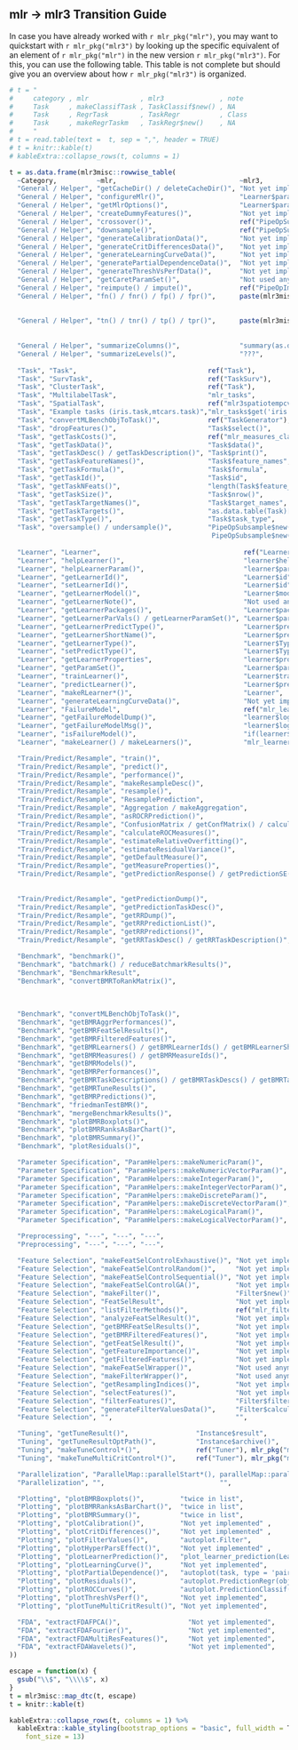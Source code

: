 ## mlr -> mlr3 Transition Guide {#transition}

In case you have already worked with `r mlr_pkg("mlr")`, you may want to quickstart with `r mlr_pkg("mlr3")` by looking up the specific equivalent of an element of `r mlr_pkg("mlr")` in the new version `r mlr_pkg("mlr3")`.
For this, you can use the following table.
This table is not complete but should give you an overview about how `r mlr_pkg("mlr3")` is organized.

```r
# t = "
#     category , mlr             , mlr3              , note
#     Task     , makeClassifTask , TaskClassif$new() , NA
#     Task     , RegrTask        , TaskRegr          , Class
#     Task     , makeRegrTaskm   , TaskRegr$new()    , NA
#     "
# t = read.table(text =  t, sep = ",", header = TRUE)
# t = knitr::kable(t)
# kableExtra::collapse_rows(t, columns = 1)

t = as.data.frame(mlr3misc::rowwise_table(
  ~Category,          ~mlr,                               ~mlr3,                               ~Note,
  "General / Helper", "getCacheDir() / deleteCacheDir()", "Not yet implemented",                 "---",
  "General / Helper", "configureMlr()",                   "Learner$param_set$values <-",         "not equivalent",
  "General / Helper", "getMlrOptions()",                  "Learner$param_set",                   "not equivalent",
  "General / Helper", "createDummyFeatures()",            "Not yet implemented",                 mlr_pkg("mlr3pipelines"),
  "General / Helper", "crossover()",                      ref("PipeOpSubsample"),                mlr_pkg("mlr3pipelines"),
  "General / Helper", "downsample()",                     ref("PipeOpSubsample"),                mlr_pkg("mlr3pipelines"),
  "General / Helper", "generateCalibrationData()",        "Not yet implemented",                 "---",
  "General / Helper", "generateCritDifferencesData()",    "Not yet implemented",                 "---",
  "General / Helper", "generateLearningCurveData()",      "Not yet implemented",                 mlr_pkg("mlr3viz"),
  "General / Helper", "generatePartialDependenceData()",  "Not yet implemented",                 mlr_pkg("mlr3viz"),
  "General / Helper", "generateThreshVsPerfData()",       "Not yet implemented",                 mlr_pkg("mlr3viz"),
  "General / Helper", "getCaretParamSet()",               "Not used anymore",                    "---",
  "General / Helper", "reimpute() / impute()",            ref("PipeOpImpute"), mlr_pkg("mlr3pipelines"),
  "General / Helper", "fn() / fnr() / fp() / fpr()",      paste(mlr3misc::map_dtc(c("mlr3measures::fn", "mlr3measures::fnr",
                                                                                    "mlr3measures::fp", "mlr3measures::fpr"),
                                                                                  ref), collapse = " / "), mlr_pkg("mlr3measures"),
  "General / Helper", "tn() / tnr() / tp() / tpr()",      paste(mlr3misc::map_dtc(c("mlr3measures::tn", "mlr3measures::tnr",
                                                                                    "mlr3measures::tp", "mlr3measures::tpr"),
                                                                                  ref), collapse = " / "), mlr_pkg("mlr3measures"),
  "General / Helper", "summarizeColumns()",               "summary(as.data.table(task))",        "[data.table](https://cran.r-project.org/package=data.table)",
  "General / Helper", "summarizeLevels()",                "???",                                 "Check discrete features in summary above",
  
  "Task", "Task",                                 ref("Task"),                                               "---",
  "Task", "SurvTask",                             ref("TaskSurv"),                                      mlr_pkg("mlr3proba"),
  "Task", "ClusterTask",                          ref("Task"),                                               "---",
  "Task", "MultilabelTask",                       "mlr_tasks",                                                     "---",
  "Task", "SpatialTask",                          ref("mlr3spatiotempcv::mlr_tasks_ecuador"),                      mlr_pkg("mlr3spatiotempcv"),
  "Task", "Example tasks (iris.task,mtcars.task)","mlr_tasks$get('iris') / tsk('iris')",                           "---",
  "Task", "convertMLBenchObjToTask()",            ref("TaskGenerator"),                                      mlr_pkg("mlr3"),
  "Task", "dropFeatures()",                       "Task$select()",                                                 "---",
  "Task", "getTaskCosts()",                       ref("mlr_measures_classif.costs"),                         "---",
  "Task", "getTaskData()",                        "Task$data()",                                                   "---",
  "Task", "getTaskDesc() / getTaskDescription()", "Task$print()",                                                  "---",
  "Task", "getTaskFeatureNames()",                "Task$feature_names",                                            "---",
  "Task", "getTaskFormula()",                     "Task$formula",                                                  "---",
  "Task", "getTaskId()",                          "Task$id",                                                       "---",
  "Task", "getTaskNFeats()",                      "length(Task$feature_names)",                                    "---",
  "Task", "getTaskSize()",                        "Task$nrow()",                                                   "---",
  "Task", "getTaskTargetNames()",                 "Task$target_names",                                             "---",
  "Task", "getTaskTargets()",                     "as.data.table(Task)[,Task$feature_names,with = FALSE]",         "---",
  "Task", "getTaskType()",                        "Task$task_type",                                                "---",
  "Task", "oversample() / undersample()",         "PipeOpSubsample$new(param_vals = list(frac > 1, replace = T)),
                                                   PipeOpSubsample$new(param_vals = list(frac < 1, replace = F))", ref("mlr_pipeops_subsample"),
  
  "Learner", "Learner",                                    ref("Learner"),                    "---",
  "Learner", "helpLearner()",                              "learner$help()",                        "---",
  "Learner", "helpLearnerParam()",                         "learner$param_set$print()",             "---",
  "Learner", "getLearnerId()",                             "Learner$id",                            "---",
  "Learner", "setLearnerId()",                             "Learner$id",                            "---",
  "Learner", "getLearnerModel()",                          "Learner$model",                         "---",
  "Learner", "getLearnerNote()",                           "Not used anymore",                      "---",
  "Learner", "getLearnerPackages()",                       "Learner$packages",                      "---",
  "Learner", "getLearnerParVals() / getLearnerParamSet()", "Learner$param_set",                     "---",
  "Learner", "getLearnerPredictType()",                    "Learner$predict_type",                  "---",
  "Learner", "getLearnerShortName()",                      "Learner$predict_type",                  "---",
  "Learner", "getLearnerType()",                           "Learner$Type",                          "---",
  "Learner", "setPredictType()",                           "Learner$Type",                          "---",
  "Learner", "getLearnerProperties",                       "learner$properties",                    "---",
  "Learner", "getParamSet()",                              "Learner$param_set",                     "---",
  "Learner", "trainLearner()",                             "Learner$train()",                       "---",
  "Learner", "predictLearner()",                           "Learner$predict()",                     "---",
  "Learner", "makeRLearner*()",                            "Learner",                               "---",
  "Learner", "generateLearningCurveData()",                "Not yet implemented",                   paste(mlr_pkg("mlr3viz"), "(\ntwice in list)"),
  "Learner", "FailureModel",                               ref("mlr_learners_classif.debug"), "---" ,
  "Learner", "getFailureModelDump()",                      "learner$log",                           paste("use", ref("encapsulate"), "for logging Errors"),
  "Learner", "getFailureModelMsg()",                       "learner$log",                           "---",
  "Learner", "isFailureModel()",                           "if(learner$modell == NULL)",            "After training the modell",
  "Learner", "makeLearner() / makeLearners()",             "mlr_learners$get();lrn(); lrns()",      ref("mlr_learners"),

  "Train/Predict/Resample", "train()",                                                            "Experiment$train()",                    "---",
  "Train/Predict/Resample", "predict()",                                                          "Experiment$predict()",                  "---",
  "Train/Predict/Resample", "performance()",                                                      "Experiment$score()",                    "---",
  "Train/Predict/Resample", "makeResampleDesc()",                                                 ref("Resampling"),                 "---",
  "Train/Predict/Resample", "resample()",                                                         ref("resample"),                   "---",
  "Train/Predict/Resample", "ResamplePrediction",                                                 ref("ResampleResult"),             "---",
  "Train/Predict/Resample", "Aggregation / makeAggregation",                                      "ResampleResult$aggregate()",            "---",
  "Train/Predict/Resample", "asROCRPrediction()",                                                 "Not yet implemented",                   "---",
  "Train/Predict/Resample", "ConfusionMatrix / getConfMatrix() / calculateConfusionMatrix()",     "ResampleResult$prediction()$confusion", "---",
  "Train/Predict/Resample", "calculateROCMeasures()",                                             "Not yet implemented",                   mlr_pkg("mlr3measures"),
  "Train/Predict/Resample", "estimateRelativeOverfitting()",                                      "msr('regr.rse/rae')",                   mlr_pkg("mlr3measures"),
  "Train/Predict/Resample", "estimateResidualVariance()",                                         "msr('regr.mse)",                        mlr_pkg("mlr3measures"),
  "Train/Predict/Resample", "getDefaultMeasure()",                                                "Prediction$score()",                    "---",
  "Train/Predict/Resample", "getMeasureProperties()",                                             "msr(Measure)$properties",               ref("mlr_measures"),
  "Train/Predict/Resample", "getPredictionResponse() / getPredictionSE() / getPredictionTruth()", "learner$predict(task, row_id)$response
                                                                                                   learner$predict(task, row_id)$se
                                                                                                   learner$predict(task, row_id)$truth",  "---",
  "Train/Predict/Resample", "getPredictionDump()",                                                "learner$log",                          ref("encapsulate"),
  "Train/Predict/Resample", "getPredictionTaskDesc()",                                            "prediction$task_type",                 "not equivalent",
  "Train/Predict/Resample", "getRRDump()",                                                        "ResampleResult$errors",                "---",
  "Train/Predict/Resample", "getRRPredictionList()",                                              "ResampleResult$predictions()",         "---",
  "Train/Predict/Resample", "getRRPredictions()",                                                 "ResampleResult$prediction",            "---",
  "Train/Predict/Resample", "getRRTaskDesc() / getRRTaskDescription()",                           "ResampleResult$task$print()",          "---",

  "Benchmark", "benchmark()",                                                       ref("benchmark()"),                         "---",
  "Benchmark", "batchmark() / reduceBatchmarkResults()",                            "not used anymore ",                              "---",
  "Benchmark", "BenchmarkResult",                                                   ref("BenchmarkResult"),                     "---",
  "Benchmark", "convertBMRToRankMatrix()",                                          "= BenchmarkrResult$aggregate
                                                                                    [, .(learner_id, rank_train = rank(-Measure1),
                                                                                    rank_test = rank(-Measure2)), by = task_id]",     "---",
                                                                                                               
  "Benchmark", "convertMLBenchObjToTask()",                                         "twice in list",                                  "---",
  "Benchmark", "getBMRAggrPerformances()",                                          "BenchmarkResult$aggregate()",                    "---",
  "Benchmark", "getBMRFeatSelResults()",                                            "Not yet implemented",                            mlr_pkg("mlr3filters"),
  "Benchmark", "getBMRFilteredFeatures()",                                          "Not yet implemented",                            mlr_pkg("mlr3filters"),
  "Benchmark", "getBMRLearners() / getBMRLearnerIds() / getBMRLearnerShortNames()", "BenchmarkResult$learners",                       "---",
  "Benchmark", "getBMRMeasures() / getBMRMeasureIds()",                             "BenchmarkResult$measures",                       "---",
  "Benchmark", "getBMRModels()",                                                    "BenchmarkResult$data$learner[[1]]$model",        "---",
  "Benchmark", "getBMRPerformances()",                                              "BenchmarkResult$data$performance",               "---",
  "Benchmark", "getBMRTaskDescriptions() / getBMRTaskDescs() / getBMRTaskIds()",    "BenchmarkResult$tasks",                          "---",
  "Benchmark", "getBMRTuneResults()",                                               "Not yet implemented",                            "---",
  "Benchmark", "getBMRPredictions()",                                               "as.data.table(BenchmarkResult)$prediction",      "---",
  "Benchmark", "friedmanTestBMR()",                                                 "friedman.test.BenchmarkResult(BenchmarkResult)", "---",
  "Benchmark", "mergeBenchmarkResults()",                                           "BenchmarkResult$combine()",                      "---",
  "Benchmark", "plotBMRBoxplots()",                                                 "autoplot.benchmark(BenchmarkResults)",           mlr_pkg("mlr3viz"),
  "Benchmark", "plotBMRRanksAsBarChart()",                                          "Not yet implemented",                            mlr_pkg("mlr3viz"),
  "Benchmark", "plotBMRSummary()",                                                  "Not yet implemented",                            mlr_pkg("mlr3viz"),
  "Benchmark", "plotResiduals()",                                                   "Not yet implemented",                            mlr_pkg("mlr3viz"),

  "Parameter Specification", "ParamHelpers::makeNumericParam()",        "ParamDbl$new()",          mlr_pkg("paradox"),
  "Parameter Specification", "ParamHelpers::makeNumericVectorParam()",  "ParamDbl$new()",          mlr_pkg("paradox"),
  "Parameter Specification", "ParamHelpers::makeIntegerParam()",        "paradox::ParamInt$new()", mlr_pkg("paradox"),
  "Parameter Specification", "ParamHelpers::makeIntegerVectorParam()",  "paradox::ParamInt$new()", mlr_pkg("paradox"),
  "Parameter Specification", "ParamHelpers::makeDiscreteParam()",       "paradox::ParamFct$new()", mlr_pkg("paradox"),
  "Parameter Specification", "ParamHelpers::makeDiscreteVectorParam()", "paradox::ParamFct$new()", mlr_pkg("paradox"),
  "Parameter Specification", "ParamHelpers::makeLogicalParam()",        "paradox::ParamLgl$new()", mlr_pkg("paradox"),
  "Parameter Specification", "ParamHelpers::makeLogicalVectorParam()",  "paradox::ParamLgl$new()", mlr_pkg("paradox"),

  "Preprocessing", "---", "---", "---",
  "Preprocessing", "---", "---", "---",

  "Feature Selection", "makeFeatSelControlExhaustive()", "Not yet implemented", mlr_pkg("mlr3filters"),
  "Feature Selection", "makeFeatSelControlRandom()",     "Not yet implemented", mlr_pkg("mlr3filters"),
  "Feature Selection", "makeFeatSelControlSequential()", "Not yet implemented", mlr_pkg("mlr3filters"),
  "Feature Selection", "makeFeatSelControlGA()",         "Not yet implemented", mlr_pkg("mlr3filters"),
  "Feature Selection", "makeFilter()",                   "Filter$new()",        mlr_pkg("mlr3filters"),
  "Feature Selection", "FeatSelResult",                  "Not yet implemented", mlr_pkg("mlr3filters"),
  "Feature Selection", "listFilterMethods()",            ref("mlr_filters"), mlr_pkg("mlr3filters"),
  "Feature Selection", "analyzeFeatSelResult()",         "Not yet implemented", mlr_pkg("mlr3filters"),
  "Feature Selection", "getBMRFeatSelResults()",         "Not yet implemented", mlr_pkg("mlr3filters"),
  "Feature Selection", "getBMRFilteredFeatures()",       "Not yet implemented", mlr_pkg("mlr3filters"),
  "Feature Selection", "getFeatSelResult()",             "Not yet implemented", mlr_pkg("mlr3filters"),
  "Feature Selection", "getFeatureImportance()",         "Not yet implemented", mlr_pkg("mlr3filters"),
  "Feature Selection", "getFilteredFeatures()",          "Not yet implemented", mlr_pkg("mlr3filters"),
  "Feature Selection", "makeFeatSelWrapper()",           "Not used anymore",    mlr_pkg("mlr3filters"),
  "Feature Selection", "makeFilterWrapper()",            "Not used anymore",    mlr_pkg("mlr3filters"),
  "Feature Selection", "getResamplingIndices()",         "Not yet implemented", "",
  "Feature Selection", "selectFeatures()",               "Not yet implemented", mlr_pkg("mlr3filters"),
  "Feature Selection", "filterFeatures()",               "Filter$filter_*()",   mlr_pkg("mlr3filters"),
  "Feature Selection", "generateFilterValuesData()",     "Filter$calculate()",  mlr_pkg("mlr3filters"),
  "Feature Selection", "",                               "",                    "",

  "Tuning", "getTuneResult()",                 "Instance$result",        mlr_pkg("mlr3tuning"),
  "Tuning", "getTuneResultOptPath()",          "Instance$archive()",     mlr_pkg("mlr3tuning"),
  "Tuning", "makeTuneControl*()",              ref("Tuner"), mlr_pkg("mlr3tuning"),
  "Tuning", "makeTuneMultiCritControl*()",     ref("Tuner"), mlr_pkg("mlr3tuning"),

  "Parallelization", "ParallelMap::parallelStart*(), parallelMap::parallelStop()", "future::plan() / future", "",
  "Parallelization", "",                             "",                           "",

  "Plotting", "plotBMRBoxplots()",         "twice in list",                                    mlr_pkg("mlr3viz"),
  "Plotting", "plotBMRRanksAsBarChart()",  "twice in list",                                    mlr_pkg("mlr3viz"),
  "Plotting", "plotBMRSummary()",          "twice in list",                                    mlr_pkg("mlr3viz"),
  "Plotting", "plotCalibration()",         "Not yet implemented" ,                             mlr_pkg("mlr3viz"),
  "Plotting", "plotCritDifferences()",     "Not yet implemented" ,                             mlr_pkg("mlr3viz"),
  "Plotting", "plotFilterValues()",        "autoplot.Filter",                                  mlr_pkg("mlr3viz"),
  "Plotting", "plotHyperParsEffect()",     "Not yet implemented" ,                             mlr_pkg("mlr3viz"),
  "Plotting", "plotLearnerPrediction()",   "plot_learner_prediction(Learner, Task)",           mlr_pkg("mlr3viz"),
  "Plotting", "plotLearningCurve()",       "Not yet implemented",                              mlr_pkg("mlr3viz"),
  "Plotting", "plotPartialDependence()",   "autoplot(task, type = 'pairs')",                   mlr_pkg("mlr3viz"),
  "Plotting", "plotResiduals()",           "autoplot.PredictionRegr(object)",                  mlr_pkg("mlr3viz"),
  "Plotting", "plotROCCurves()",           "autoplot.PredictionClassif(object, type = 'roc')", mlr_pkg("mlr3viz"),
  "Plotting", "plotThreshVsPerf()",        "Not yet implemented",                              mlr_pkg("mlr3viz"),
  "Plotting", "plotTuneMultiCritResult()", "Not yet implemented",                              mlr_pkg("mlr3viz"),

  "FDA", "extractFDAFPCA()",                 "Not yet implemented",                 "mlr3fda",
  "FDA", "extractFDAFourier()",              "Not yet implemented",                 "mlr3fda",
  "FDA", "extractFDAMultiResFeatures()",     "Not yet implemented",                 "mlr3fda",
  "FDA", "extractFDAWavelets()",             "Not yet implemented",                 "mlr3fda"
))

escape = function(x) {
  gsub("\\$", "\\\\$", x)
}
t = mlr3misc::map_dtc(t, escape)
t = knitr::kable(t)

kableExtra::collapse_rows(t, columns = 1) %>%
  kableExtra::kable_styling(bootstrap_options = "basic", full_width = T,
    font_size = 13)
```

